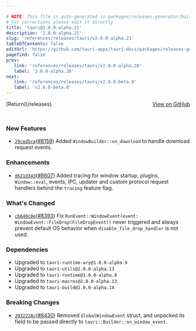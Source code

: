 ```yaml
---

# NOTE: This file is auto-generated in packages/releases-generator/build.ts
# For corrections please edit it directly
title: 'tauri@2.0.0-alpha.21'
description: '2.0.0-alpha.21'
slug: 'references/releases/tauri/v2.0.0-alpha.21'
tableOfContents: false
editUrl: 'https://github.com/tauri-apps/tauri-docs/packages/releases-generator/build.ts'
pagefind: false
prev:
   link: 'references/releases/tauri/v2.0.0-alpha.20'
   label: '2.0.0-alpha.20'
next:
   link: 'references/releases/tauri/v2.0.0-beta.0'
   label: 'v2.0.0-beta.0'
---
```


			

<ReleaseSidebar slug="references/releases/tauri"  packageName="tauri" />

<div style="margin-bottom:3rem; display: flex; justify-content: space-between; align-items: center"><span>[Return](/releases)</span><span><a href="https://github.com/tauri-apps/tauri/releases/tag/tauri-v2.0.0-alpha.21">View on GitHub</a></span></div>

### New Features

- [`29ced5ce`](https://www.github.com/tauri-apps/tauri/commit/29ced5ceec40b2934094ade2db9a8855f294e1d1)([#8159](https://www.github.com/tauri-apps/tauri/pull/8159)) Added `WindowBuilder::on_download` to handle download request events.

### Enhancements

- [`d621d343`](https://www.github.com/tauri-apps/tauri/commit/d621d3437ce3947175eecf345b2c6d1c4c7ce020)([#8607](https://www.github.com/tauri-apps/tauri/pull/8607)) Added tracing for window startup, plugins, `Window::eval`, events, IPC, updater and custom protocol request handlers behind the `tracing` feature flag.

### What&#39;s Changed

- [`cb640c8e`](https://www.github.com/tauri-apps/tauri/commit/cb640c8e949a3d78d78162e2e61b51bf8afae983)([#8393](https://www.github.com/tauri-apps/tauri/pull/8393)) Fix `RunEvent::WindowEvent(event: WindowEvent::FileDrop(FileDropEvent))` never triggered and always prevent default OS behavior when `disable_file_drop_handler` is not used.

### Dependencies

- Upgraded to `tauri-runtime-wry@1.0.0-alpha.9`
- Upgraded to `tauri-utils@2.0.0-alpha.13`
- Upgraded to `tauri-runtime@1.0.0-alpha.8`
- Upgraded to `tauri-macros@2.0.0-alpha.13`
- Upgraded to `tauri-build@2.0.0-alpha.14`

### Breaking Changes

- [`2032228c`](https://www.github.com/tauri-apps/tauri/commit/2032228cad0de6500616ca765af5c9ff1f231f0f)([#8430](https://www.github.com/tauri-apps/tauri/pull/8430)) Removed `GlobalWindowEvent` struct, and unpacked its field to be passed directly to `tauri::Builder::on_window_event`.

